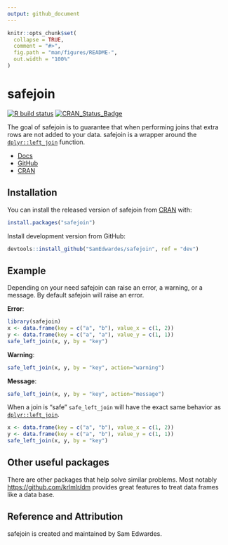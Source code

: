 ```yaml
---
output: github_document
---
```


<!-- README.md is generated from README.Rmd. Please edit that file -->

```r
knitr::opts_chunk$set(
  collapse = TRUE,
  comment = "#>",
  fig.path = "man/figures/README-",
  out.width = "100%"
)
```

# safejoin

<!-- badges: start -->

[![R build status](https://github.com/SamEdwardes/safejoin/workflows/R-CMD-check/badge.svg)](https://github.com/SamEdwardes/safejoin/actions) [![CRAN_Status_Badge](https://www.r-pkg.org/badges/version/safejoin)](https://cran.r-project.org/package=safejoin)

<!-- badges: end -->

The goal of safejoin is to guarantee that when performing joins that extra rows are not added to your data. safejoin is a wrapper around the [`dplyr::left_join`](https://dplyr.tidyverse.org/reference/join.html) function.

-   [Docs](https://safejoin-r.netlify.app/)
-   [GitHub](https://github.com/SamEdwardes/safejoin/)
-   [CRAN](https://cran.r-project.org/web/packages/safejoin/index.html)

## Installation

You can install the released version of safejoin from [CRAN](https://CRAN.R-project.org) with:

``` r
install.packages("safejoin")
```

Install development version from GitHub:

``` r
devtools::install_github("SamEdwardes/safejoin", ref = "dev")
```

## Example

Depending on your need safejoin can raise an error, a warning, or a message. By default safejoin will raise an error.

**Error**:

```r
library(safejoin)
x <- data.frame(key = c("a", "b"), value_x = c(1, 2))
y <- data.frame(key = c("a", "a"), value_y = c(1, 1))
safe_left_join(x, y, by = "key")
```

**Warning**:

```r
safe_left_join(x, y, by = "key", action="warning")
```

**Message**:

```r
safe_left_join(x, y, by = "key", action="message")
```

When a join is "safe" `safe_left_join` will have the exact same behavior as [`dplyr::left_join`](https://dplyr.tidyverse.org/reference/join.html).

```r
x <- data.frame(key = c("a", "b"), value_x = c(1, 2))
y <- data.frame(key = c("a", "b"), value_y = c(1, 1))
safe_left_join(x, y, by = "key")
```

## Other useful packages

There are other packages that help solve similar problems. Most notably <https://github.com/krlmlr/dm> provides great features to treat data frames like a data base.

## Reference and Attribution

safejoin is created and maintained by Sam Edwardes.
